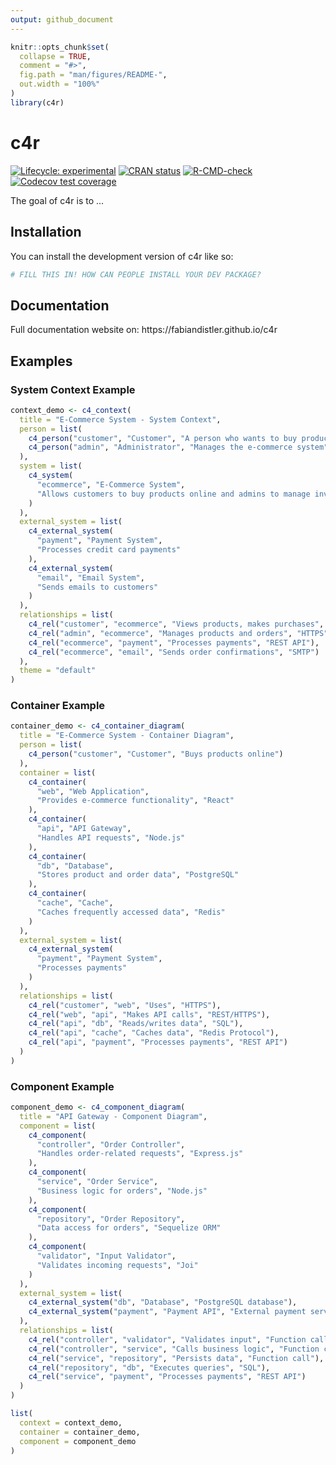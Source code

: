 ```yaml
---
output: github_document
---
```


<!-- README.md is generated from README.Rmd. Please edit that file -->

```r
knitr::opts_chunk$set(
  collapse = TRUE,
  comment = "#>",
  fig.path = "man/figures/README-",
  out.width = "100%"
)
library(c4r)
```

# c4r

<!-- badges: start -->
[![Lifecycle: experimental](https://img.shields.io/badge/lifecycle-experimental-orange.svg)](https://lifecycle.r-lib.org/articles/stages.html#experimental)
[![CRAN status](https://www.r-pkg.org/badges/version/c4r)](https://CRAN.R-project.org/package=c4r)
[![R-CMD-check](https://github.com/fabiandistler/c4r/actions/workflows/R-CMD-check.yaml/badge.svg)](https://github.com/fabiandistler/c4r/actions/workflows/R-CMD-check.yaml)
[![Codecov test coverage](https://codecov.io/gh/fabiandistler/c4r/graph/badge.svg)](https://app.codecov.io/gh/fabiandistler/c4r)
<!-- badges: end -->

The goal of c4r is to ...

## Installation

You can install the development version of c4r like so:

``` r
# FILL THIS IN! HOW CAN PEOPLE INSTALL YOUR DEV PACKAGE?
```

## Documentation

Full documentation website on: https://fabiandistler.github.io/c4r

## Examples

### System Context Example
```r
context_demo <- c4_context(
  title = "E-Commerce System - System Context",
  person = list(
    c4_person("customer", "Customer", "A person who wants to buy products online"),
    c4_person("admin", "Administrator", "Manages the e-commerce system")
  ),
  system = list(
    c4_system(
      "ecommerce", "E-Commerce System",
      "Allows customers to buy products online and admins to manage inventory"
    )
  ),
  external_system = list(
    c4_external_system(
      "payment", "Payment System",
      "Processes credit card payments"
    ),
    c4_external_system(
      "email", "Email System",
      "Sends emails to customers"
    )
  ),
  relationships = list(
    c4_rel("customer", "ecommerce", "Views products, makes purchases", "HTTPS"),
    c4_rel("admin", "ecommerce", "Manages products and orders", "HTTPS"),
    c4_rel("ecommerce", "payment", "Processes payments", "REST API"),
    c4_rel("ecommerce", "email", "Sends order confirmations", "SMTP")
  ),
  theme = "default"
)
```


### Container Example
```r
container_demo <- c4_container_diagram(
  title = "E-Commerce System - Container Diagram",
  person = list(
    c4_person("customer", "Customer", "Buys products online")
  ),
  container = list(
    c4_container(
      "web", "Web Application",
      "Provides e-commerce functionality", "React"
    ),
    c4_container(
      "api", "API Gateway",
      "Handles API requests", "Node.js"
    ),
    c4_container(
      "db", "Database",
      "Stores product and order data", "PostgreSQL"
    ),
    c4_container(
      "cache", "Cache",
      "Caches frequently accessed data", "Redis"
    )
  ),
  external_system = list(
    c4_external_system(
      "payment", "Payment System",
      "Processes payments"
    )
  ),
  relationships = list(
    c4_rel("customer", "web", "Uses", "HTTPS"),
    c4_rel("web", "api", "Makes API calls", "REST/HTTPS"),
    c4_rel("api", "db", "Reads/writes data", "SQL"),
    c4_rel("api", "cache", "Caches data", "Redis Protocol"),
    c4_rel("api", "payment", "Processes payments", "REST API")
  )
)
```


### Component Example
```r
component_demo <- c4_component_diagram(
  title = "API Gateway - Component Diagram",
  component = list(
    c4_component(
      "controller", "Order Controller",
      "Handles order-related requests", "Express.js"
    ),
    c4_component(
      "service", "Order Service",
      "Business logic for orders", "Node.js"
    ),
    c4_component(
      "repository", "Order Repository",
      "Data access for orders", "Sequelize ORM"
    ),
    c4_component(
      "validator", "Input Validator",
      "Validates incoming requests", "Joi"
    )
  ),
  external_system = list(
    c4_external_system("db", "Database", "PostgreSQL database"),
    c4_external_system("payment", "Payment API", "External payment service")
  ),
  relationships = list(
    c4_rel("controller", "validator", "Validates input", "Function call"),
    c4_rel("controller", "service", "Calls business logic", "Function call"),
    c4_rel("service", "repository", "Persists data", "Function call"),
    c4_rel("repository", "db", "Executes queries", "SQL"),
    c4_rel("service", "payment", "Processes payments", "REST API")
  )
)

list(
  context = context_demo,
  container = container_demo,
  component = component_demo
)
```
